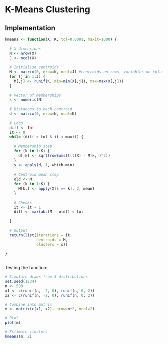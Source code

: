 # K-Means Clustering

<!-- Discussion of the model goes here -->


## Implementation
```r

kmeans <- function(X, K, tol=0.0001, maxit=1000) {
  
  # X dimensions
  N <- nrow(X)
  J <- ncol(X)
  
  # Initialise centroids
  M <- matrix(0, nrow=K, ncol=J) #centroids on rows, variables on columns
  for (j in 1:J) {
    M[,j] <- runif(K, min=min(X[,j]), max=max(X[,j]))
  }
  
  # Vector of memberships
  s <- numeric(N)
  
  # Distances to each centroid
  d <- matrix(0, nrow=N, ncol=K)
  
  # Loop
  diff <- Inf
  it <- 0
  while (diff > tol & it < maxit) {
    
    # Membership step
    for (k in 1:K) {
      d[,k] <- sqrt(rowSums(t(t(X) - M[k,])^2))
    }
    s <- apply(d, 1, which.min)
    
    # Centroid mean step
    old <- M
    for (k in 1:K) {
      M[k,] <- apply(X[s == k], 2, mean)
    }
    
    # Checks
    it <- it + 1
    diff <- max(abs(M - old)) < tol
    
  }
  
  # Output
  return(list(iterations = it,
              centroids = M,
              clusters = s))
  
}



```


Testing the function:

```r

# Simulate draws from 3 distributions
set.seed(1234)
n <- 500
x1 <- c(runif(n, -2, 0), runif(n, 0, 2))
x2 <- c(runif(n, -2, 0), runif(n, 0, 2))

# Combine into matrix
m <- matrix(c(x1, x2), nrow=n*2, ncol=2)

# Plot
plot(m)

# Estimate clusters
kmeans(m, 2)

```
